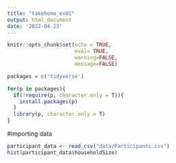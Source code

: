 ```yaml
---
title: "takehome_ex01"
output: html_document
date: '2022-04-23'
---
```


```r
knitr::opts_chunk$set(echo = TRUE,
                      eval= TRUE,
                      warning=FALSE,
                      message=FALSE)
```

```r
packages = c('tidyverse')

for(p in packages){
  if(!require(p, character.only = T)){
    install.packages(p)
  }
  library(p, character.only = T)
}
```

#importing data
```r
participant_data <- read_csv("data/Participants.csv")
hist(participant_data$householdSize)
```

